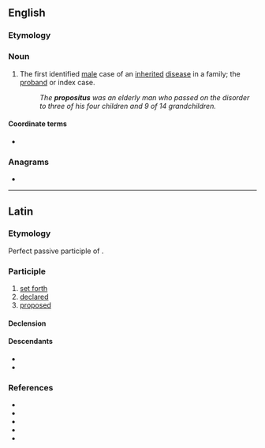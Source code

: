 ==English==

===Etymology===
{{bor|en|la|propositus}}

===Noun===
{{en-noun|es}}

# The first identified [[male]] case of an [[inherited]] [[disease]] in a family; the [[proband]] or index case.
#: ''The '''propositus''' was an elderly man who passed on the disorder to three of his four children and 9 of 14 grandchildren.''

====Coordinate terms====
* {{l|en|proposita}} {{qual|female}}

===Anagrams===
* {{anagrams|en|a=ioopprsstu|suppositor}}

----

==Latin==

===Etymology===
Perfect passive participle of {{m|la|prōpōnō}}.

===Participle===
{{la-part|prōpositus}}

# [[set forth]]
# [[declared]]
# [[proposed]]

====Declension====
{{la-adecl|prōpositus}}

====Descendants====
* {{desc|en|provost}}
* {{desc|es|propósito}}

===References===
* {{R:L&S}}
* {{R:Elementary Lewis}}
* {{R:du Cange}}
* {{R:Gaffiot}}
* {{R:M&A}}